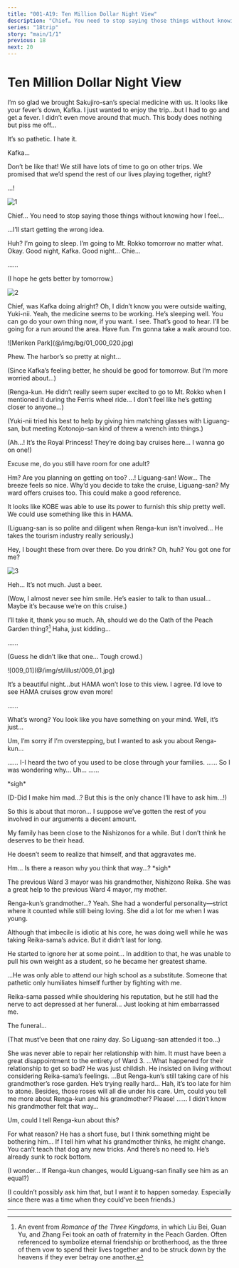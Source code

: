 ```yaml
---
title: "001-A19: Ten Million Dollar Night View"
description: "Chief… You need to stop saying those things without knowing how I feel…"
series: "18trip"
story: "main/1/1"
previous: 18
next: 20
---
```



# Ten Million Dollar Night View

<Divider loc="KOBE - Hotel Room" />

<Bubble mc>
I’m so glad we brought Sakujiro-san’s special medicine with us. It looks like your fever’s down, Kafka.
</Bubble>

<Bubble character="Kafka">
I just wanted to enjoy the trip…but I had to go and get a fever. I didn’t even move around that much. This body does nothing but piss me off…

It’s so pathetic. I hate it.
</Bubble>

<Bubble mc>
Kafka…

Don’t be like that! We still have lots of time to go on other trips. We promised that we’d spend the rest of our lives playing together, right?
</Bubble>

<Bubble character="Kafka">
…!
</Bubble>

![1](1.jpg)

<Bubble character="Kafka">
Chief… You need to stop saying those things without knowing how I feel…

…I’ll start getting the wrong idea.
</Bubble>

<Bubble mc>
Huh?
</Bubble>

<Bubble character="Kafka">
I’m going to sleep. I’m going to Mt. Rokko tomorrow no matter what.
</Bubble>

<Bubble mc>
Okay. Good night, Kafka.
</Bubble>

<Bubble character="Kafka">
Good night… Chie…

……
</Bubble>

<Bubble mc>
<p class="t">(I hope he gets better by tomorrow.)</p>
</Bubble>

<Divider loc="KOBE - Hotel Hallway" />

![2](2.jpg)

<Bubble character="Yukikaze">
Chief, was Kafka doing alright?
</Bubble>

<Bubble mc>
Oh, I didn’t know you were outside waiting, Yuki-nii. Yeah, the medicine seems to be working. He’s sleeping well. You can go do your own thing now, if you want.
</Bubble>

<Bubble character="Yukikaze">
I see. That’s good to hear. I’ll be going for a run around the area.
</Bubble>

<Bubble mc>
Have fun. I’m gonna take a walk around too.
</Bubble>

<Divider loc="KOBE - Meriken Park" />

<p class="bg">![Meriken Park](@/img/bg/01_000_020.jpg)</p>

<Bubble mc>
Phew. The harbor’s so pretty at night…

<p class="t">(Since Kafka’s feeling better, he should be good for tomorrow. But I’m more worried about…)</p>

<p class="t">(Renga-kun. He didn’t really seem super excited to go to Mt. Rokko when I mentioned it during the Ferris wheel ride… I don’t feel like he’s getting closer to anyone…)</p>

<p class="t">(Yuki-nii tried his best to help by giving him matching glasses with Liguang-san, but meeting Kotonojo-san kind of threw a wrench into things.)</p>

<p class="t">(Ah…! It’s the Royal Princess! They’re doing bay cruises here… I wanna go on one!)</p>

Excuse me, do you still have room for one adult?
</Bubble>

<Bubble character="Liguang">
Hm? Are you planning on getting on too?
</Bubble>

<Bubble mc>
…! Liguang-san!
</Bubble>

<Divider loc="KOBE - Royal Princess" />

<Bubble mc>
Wow… The breeze feels so nice. Why’d you decide to take the cruise, Liguang-san?
</Bubble>

<Bubble character="Liguang">
My ward offers cruises too. This could make a good reference.

It looks like KOBE was able to use its power to furnish this ship pretty well. We could use something like this in HAMA.
</Bubble>

<Bubble mc>
<p class="t">(Liguang-san is so polite and diligent when Renga-kun isn’t involved… He takes the tourism industry really seriously.)</p>
</Bubble>

<Bubble character="Liguang">
Hey, I bought these from over there. Do you drink?
</Bubble>

<Bubble mc>
Oh, huh? You got one for me?
</Bubble>

![3](3.jpg)

<Bubble character="Liguang">
Heh... It’s not much. Just a beer.
</Bubble>

<Bubble mc>
<p class="t">(Wow, I almost never see him smile. He’s easier to talk to than usual… Maybe it’s because we’re on this cruise.)</p>

I’ll take it, thank you so much. Ah, should we do the Oath of the Peach Garden thing?[^1] Haha, just kidding…
</Bubble>

<Bubble character="Liguang">
……
</Bubble>

<Bubble mc>
<p class="t">(Guess he didn’t like that one… Tough crowd.)</p>
</Bubble>

<p class="cg">![009_01](@/img/st/illust/009_01.jpg)</p>

<Bubble character="Liguang">
It’s a beautiful night…but HAMA won’t lose to this view.
</Bubble>

<Bubble mc>
I agree. I’d love to see HAMA cruises grow even more!

……
</Bubble>

<Bubble character="Liguang">
What’s wrong? You look like you have something on your mind.
</Bubble>

<Bubble mc>
Well, it’s just…

Um, I’m sorry if I’m overstepping, but I wanted to ask you about Renga-kun…
</Bubble>

<Bubble character="Liguang">
……
</Bubble>

<Bubble mc>
I-I heard the two of you used to be close through your families.
</Bubble>

<Bubble character="Liguang">
……
</Bubble>

<Bubble mc>
So I was wondering why… Uh…
</Bubble>

<Bubble character="Liguang">
……

&ast;sigh&ast;
</Bubble>

<Bubble mc>
<p class="t">(D-Did I make him mad…? But this is the only chance I’ll have to ask him…!)</p>
</Bubble>

<Bubble character="Liguang">
So this is about that moron… I suppose we’ve gotten the rest of you involved in our arguments a decent amount.

My family has been close to the Nishizonos for a while. But I don’t think he deserves to be their head.

He doesn’t seem to realize that himself, and that aggravates me.
</Bubble>

<Bubble mc>
Hm… Is there a reason why you think that way…?
</Bubble>

<Bubble character="Liguang">
&ast;sigh&ast;

The previous Ward 3 mayor was his grandmother, Nishizono Reika. She was a great help to the previous Ward 4 mayor, my mother.
</Bubble>

<Bubble mc>
Renga-kun’s grandmother…?
</Bubble>

<Bubble character="Liguang">
Yeah. She had a wonderful personality&NoBreak;—strict where it counted while still being loving. She did a lot for me when I was young.

Although that imbecile is idiotic at his core, he was doing well while he was taking Reika-sama’s advice. But it didn’t last for long.

He started to ignore her at some point… In addition to that, he was unable to pull his own weight as a student, so he became her greatest shame.

…He was only able to attend our high school as a substitute. Someone that pathetic only humiliates himself further by fighting with me.

Reika-sama passed while shouldering his reputation, but he still had the nerve to act depressed at her funeral… Just looking at him embarrassed me.
</Bubble>

<Bubble mc>
The funeral…

<p class="t">(That must’ve been that one rainy day. So Liguang-san attended it too…)</p>
</Bubble>

<Bubble character="Liguang">
She was never able to repair her relationship with him. It must have been a great disappointment to the entirety of Ward 3.
</Bubble>

<Bubble mc>
…What happened for their relationship to get so bad?
</Bubble>

<Bubble character="Liguang">
He was just childish. He insisted on living without considering Reika-sama’s feelings.
</Bubble>

<Bubble mc>
…But Renga-kun’s still taking care of his grandmother’s rose garden. He’s trying really hard…
</Bubble>

<Bubble character="Liguang">
Hah, it’s too late for him to atone. Besides, those roses will all die under his care.
</Bubble>

<Bubble mc>
Um, could you tell me more about Renga-kun and his grandmother? Please!
</Bubble>

<Bubble character="Liguang">
……
</Bubble>

<Divider timeskip />

<Bubble mc>
I didn’t know his grandmother felt that way…

Um, could I tell Renga-kun about this?
</Bubble>

<Bubble character="Liguang">
For what reason?
</Bubble>

<Bubble mc>
He has a short fuse, but I think something might be bothering him… If I tell him what his grandmother thinks, he might change.
</Bubble>

<Bubble character="Liguang">
You can’t teach that dog any new tricks. And there’s no need to. He’s already sunk to rock bottom.
</Bubble>

<Bubble mc>
<p class="t">(I wonder… If Renga-kun changes, would Liguang-san finally see him as an equal?)</p>

<p class="t">(I couldn’t possibly ask him that, but I want it to happen someday. Especially since there was a time when they could’ve been friends.)</p>
</Bubble>

---

[^1]: An event from _Romance of the Three Kingdoms,_ in which Liu Bei, Guan Yu, and Zhang Fei took an oath of fraternity in the Peach Garden. Often referenced to symbolize eternal friendship or brotherhood, as the three of them vow to spend their lives together and to be struck down by the heavens if they ever betray one another.
